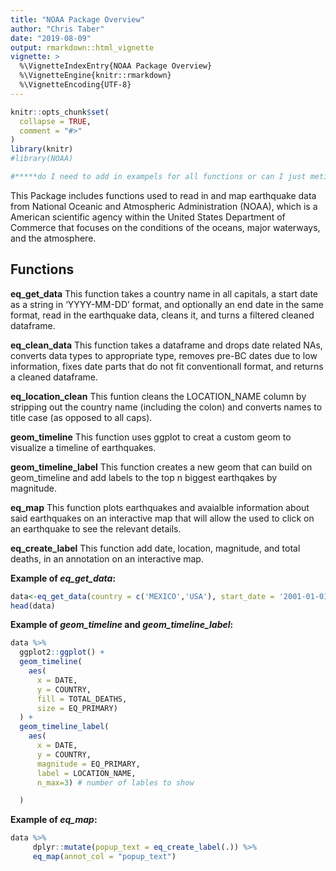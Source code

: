 ```yaml
---
title: "NOAA Package Overview"
author: "Chris Taber"
date: "2019-08-09"
output: rmarkdown::html_vignette
vignette: >
  %\VignetteIndexEntry{NOAA Package Overview}
  %\VignetteEngine{knitr::rmarkdown}
  %\VignetteEncoding{UTF-8}
---
```


```r
knitr::opts_chunk$set(
  collapse = TRUE,
  comment = "#>"
)
library(knitr)
#library(NOAA) 

#*****do I need to add in exampels for all functions or can I just metion some functions call other functions?
```

This Package includes functions used to read in and map earthquake data from National Oceanic and Atmospheric Administration (NOAA), which is a American scientific agency within the United States Department of Commerce that focuses on the conditions of the oceans, major waterways, and the atmosphere. 

## Functions

**eq_get_data** This function takes a country name in all capitals, a start date as a string in 'YYYY-MM-DD' format, and optionally an end date in the same format, read in the earthquake data, cleans it, and turns a filtered cleaned dataframe.

**eq_clean_data** This function takes a dataframe and drops date related NAs, converts data types to appropriate type, removes pre-BC dates due to low information, fixes date parts that do not fit conventionall format, and returns a cleaned dataframe.

**eq_location_clean** This funtion cleans the LOCATION_NAME column by stripping out the country name (including the colon) and converts names to title case (as opposed to all caps).

**geom_timeline** This function uses ggplot to creat a custom geom to visualize a timeline of earthquakes.

**geom_timeline_label** This function creates a new geom that  can build on geom_timeline and add labels to the top n biggest earthqakes by magnitude.

**eq_map** This function plots earthquakes and avaialble information about said earthquakes on an interactive map that will allow the used to click on an earthquake to see the relevant details.

**eq_create_label** This function add date, location, magnitude, and total deaths, in an annotation on an interactive map.


**Example of *eq_get_data*:**
```r
data<-eq_get_data(country = c('MEXICO','USA'), start_date = '2001-01-01', end_date = '2005-01-01')
head(data)
```

**Example of *geom_timeline* and *geom_timeline_label*:**
```r
data %>% 
  ggplot2::ggplot() +
  geom_timeline(
    aes(
      x = DATE,
      y = COUNTRY,
      fill = TOTAL_DEATHS,
      size = EQ_PRIMARY)
  ) +
  geom_timeline_label(
    aes(
      x = DATE,
      y = COUNTRY,
      magnitude = EQ_PRIMARY,
      label = LOCATION_NAME,
      n_max=3) # number of lables to show

  )
```

**Example of *eq_map*:**
```r
data %>%
     dplyr::mutate(popup_text = eq_create_label(.)) %>%
     eq_map(annot_col = "popup_text")
```

